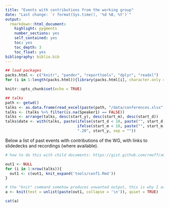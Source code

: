 ```yaml
---
title: "Events with contributions from the working group"
date: "Last change: `r format(Sys.time(), '%d %B, %Y')`"
output: 
  rmarkdown::html_document:
    highlight: pygments
    number_sections: yes
    self_contained: yes
    toc: yes
    toc_depth: 3
    toc_float: yes
bibliography: biblio.bib
---
```


```r
## load packages
packs.html <- c("knitr", "pander", "reporttools", "dplyr", "readxl")
for (i in 1:length(packs.html)){library(packs.html[i], character.only = TRUE)}

knitr::opts_chunk$set(echo = TRUE)

## talks
path <- getwd()
talks <- as.data.frame(read_excel(paste(path, "/data/conferences.xlsx", sep = ""), col_types = NULL))
talks <- (talks %>% filter(is.na(Speaker1) == FALSE))
talks <- arrange(talks, desc(start_y), desc(start_m), desc(start_d))
talks$date <- with(talks, paste(ifelse(start_d < 10, paste("", start_d, sep = ""), start_d), ".", 
                                ifelse(start_m < 10, paste("", start_m, sep = ""), start_m), 
                                ".20", start_y, sep = ""))
```

Below a list of past events with contributions of the WG, with links to slidedecks and recordings (where available).

```r

# how to do this with child documents: https://gist.github.com/rmoff/a043676a2f084b81a434

out1 <- NULL
for (i in 1:nrow(talks)){
  out1 <- c(out1, knit_expand('tools/conf1.Rmd'))
}

# the "knit" command somehow produces unwanted output, this is why I assign its output to a and use a separate chunk to display a
a <- knit(text = unlist(paste(out1, collapse = '\n')), quiet = TRUE)
```

```r
cat(a)
```




